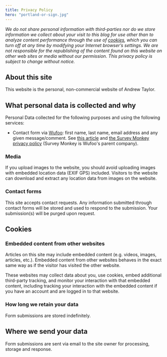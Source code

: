 ```yaml
---
title: Privacy Policy
hero: "portland-or-sign.jpg"
---
```




_We do not share personal information with third-parties nor do we store information we collect about your visit to this blog for use other than to analyze content performance through the use of [cookies](https://www.lifewire.com/web-browser-cookies-3483129), which you can turn off at any time by modifying your Internet browser’s settings. We are not responsible for the republishing of the content found on this website on other web sites or media without our permission. This privacy policy is subject to change without notice._

## About this site

This website is the personal, non-commercial website of Andrew Taylor.

## What personal data is collected and why

Personal Data collected for the following purposes and using the following services:

* Contact form via [Wufoo](https://www.wufoo.com/): first name, last name, email address and any given message/comment. See [this article](https://help.wufoo.com/articles/en_US/kb/wufoo-gdpr) and [the Survey Monkey privacy policy](https://www.surveymonkey.com/mp/legal/privacy-policy/) (Survey Monkey is Wufoo's parent company).

### Media

If you upload images to the website, you should avoid uploading images with embedded location data (EXIF GPS) included. Visitors to the website can download and extract any location data from images on the website.

### Contact forms

This site accepts contact requests. Any information submitted through contact forms will be stored and used to respond to the submission. Your submission(s) will be purged upon request.

## Cookies

### Embedded content from other websites

Articles on this site may include embedded content (e.g. videos, images, articles, etc.). Embedded content from other websites behaves in the exact same way as if the visitor has visited the other website.

These websites may collect data about you, use cookies, embed additional third-party tracking, and monitor your interaction with that embedded content, including tracking your interaction with the embedded content if you have an account and are logged in to that website.

### How long we retain your data

Form submissions are stored indefinitely.

## Where we send your data

Form submissions are sent via email to the site owner for processing, storage and response.